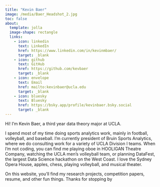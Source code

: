 ```yaml
---
title: "Kevin Baer"
image: /media/Baer_Headshot_2.jpg
toc: false
about: 
  template: jolla
  image-shape: rectangle
  links:
    - icon: linkedin
      text: LinkedIn
      href: https://www.linkedin.com/in/kevinmbaer/
      target: _blank
    - icon: github
      text: GitHub
      href: https://github.com/kevbaer
      target: _blank
    - icon: envelope
      text: Email
      href: mailto:kevinbaer@ucla.edu
      target: _blank
    - icon: bluesky
      text: Bluesky
      href: https://bsky.app/profile/kevinbaer.bsky.social
      target: _blank
---
```


Hi! I'm Kevin Baer, a third year data theory major at UCLA.

I spend most of my time doing sports analytics work, mainly in football, volleyball, and baseball. I'm currently president of Bruin Sports Analytics, where we do consulting work for a variety of UCLA Division I teams. When I'm not coding, you can find me playing oboe in HOOLIGAN Theatre Company, watching the UCLA men's volleyball team, or planning DataFest, the largest Data Science hackathon on the West Coast. I love the Sydney Opera House, apples, chess, playing volleyball, and musical theater.

On this website, you'll find my research projects, competition papers, resume, and other fun things. Thanks for stopping by
